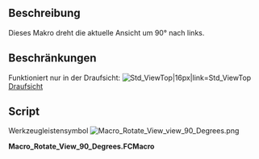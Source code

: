 <languages/>
{{Macro/de
|Name=Macro Rotate View by 90°
|Icon=Macro Rotate View view 90 Degrees.png
|Translate=Rotate View by 90°
|Description=Dieses Makro dreht die aktuelle Ansicht um 90 ° nach links. Funktioniert nur, wenn Sie sich in der [[Std_ViewTop/de|Draufsicht]] befinden
|Author=Yorik
|Version=01.00
|Date=2010-11-17
|FCVersion=All
|Download=[https://wiki.freecad.org/wiki/images/a/a0/Macro_Rotate_View_view_90_Degrees.png Werkzeugleistensymbol]
|SeeAlso=[[Macro_Rotate_ViewAxonometric/de|Macro Rotate ViewAxonometric]], [[Macro_Rotate_View_Free/de|Macro Rotate View Free]]
}}

<span id="Description"></span>
== Beschreibung ==

Dieses Makro dreht die aktuelle Ansicht um 90° nach links.

<span id="Limitations"></span>
==Beschränkungen==

Funktioniert nur in der Draufsicht: [[Image:View-top.svg|Std_ViewTop|16px|link=Std_ViewTop]] [[Std_ViewTop/de|Draufsicht]]

==Script==

Werkzeugleistensymbol  [[Image:Macro Rotate View view 90 Degrees.png]]

'''Macro_Rotate_View_90_Degrees.FCMacro'''

{{MacroCode|code=
import math
from pivy import coin
cam = Gui.ActiveDocument.ActiveView.getCameraNode()
rot = coin.SbRotation()
rot.setValue(coin.SbVec3f(0,0,1),math.pi/2)
nrot = cam.orientation.getValue() * rot
cam.orientation = nrot
}}


{{clear}}
